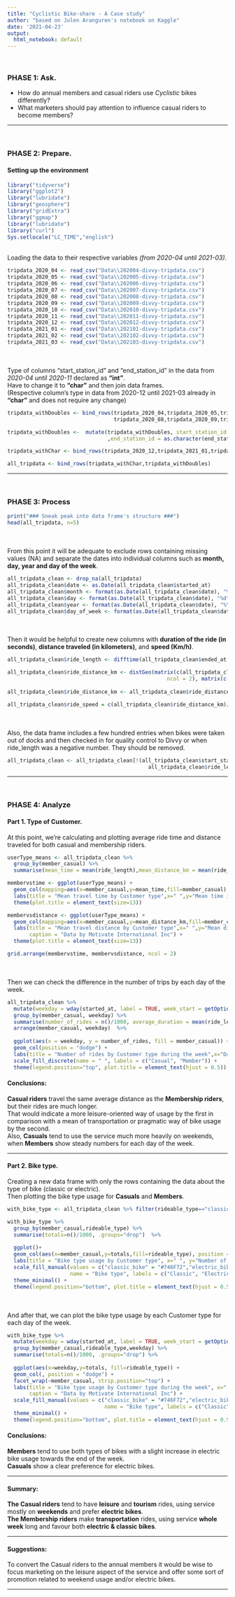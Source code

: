 ```yaml
---
title: "Cyclistic Bike-share - A Case study"
author: "based on Julen Aranguren's notebook on Kaggle"
date: '2021-04-23'
output:
  html_notebook: default
---
```

<br>

### PHASE 1: Ask.
* How do annual members and casual riders use *Cyclistic* bikes differently?
* What marketers should pay attention to influence casual riders to become members?  

***  
<br>

### PHASE 2: Prepare.  
#### Setting up the environment
```r
library("tidyverse")
library("ggplot2")
library("lubridate")
library("geosphere")
library("gridExtra") 
library("ggmap")
library("lubridate")
library("curl")
Sys.setlocale("LC_TIME","english")
```  
<br>
Loading the data to their respective variables *(from 2020-04 until 2021-03)*.
```r
tripdata_2020_04 <- read_csv("Data\\202004-divvy-tripdata.csv")
tripdata_2020_05 <- read_csv("Data\\202005-divvy-tripdata.csv")
tripdata_2020_06 <- read_csv("Data\\202006-divvy-tripdata.csv")
tripdata_2020_07 <- read_csv("Data\\202007-divvy-tripdata.csv")
tripdata_2020_08 <- read_csv("Data\\202008-divvy-tripdata.csv")
tripdata_2020_09 <- read_csv("Data\\202009-divvy-tripdata.csv")
tripdata_2020_10 <- read_csv("Data\\202010-divvy-tripdata.csv")
tripdata_2020_11 <- read_csv("Data\\202011-divvy-tripdata.csv")
tripdata_2020_12 <- read_csv("Data\\202012-divvy-tripdata.csv")
tripdata_2021_01 <- read_csv("Data\\202101-divvy-tripdata.csv")
tripdata_2021_02 <- read_csv("Data\\202102-divvy-tripdata.csv")
tripdata_2021_03 <- read_csv("Data\\202103-divvy-tripdata.csv")
```
<br>  
Type of columns "start_station_id" and "end_station_id" in the data from *2020-04 until 2020-11* declared as **"int"**.  
Have to change it to **"char"** and then join data frames.  
(Respective column's type in data from 2020-12 until 2021-03 already in **"char"** and does not require any change)
```r
tripdata_withDoubles <- bind_rows(tripdata_2020_04,tripdata_2020_05,tripdata_2020_06,tripdata_2020_07,
                                  tripdata_2020_08,tripdata_2020_09,tripdata_2020_10,tripdata_2020_11)

tripdata_withDoubles <-  mutate(tripdata_withDoubles, start_station_id = as.character(start_station_id)
                                ,end_station_id = as.character(end_station_id)) 

tripdata_withChar <- bind_rows(tripdata_2020_12,tripdata_2021_01,tripdata_2021_02,tripdata_2021_03)

all_tripdata <- bind_rows(tripdata_withChar,tripdata_withDoubles)
```
***
<br>

### PHASE 3: Process
```r
print("### Sneak peak into data frame's structure ###")
head(all_tripdata, n=5)
```
<br>  
From this point it will be adequate to exclude rows containing missing values (NA) and separate the dates into individual columns such as **month, day, year and day of the week**.
```r
all_tripdata_clean <- drop_na(all_tripdata)
all_tripdata_clean$date <- as.Date(all_tripdata_clean$started_at) 
all_tripdata_clean$month <- format(as.Date(all_tripdata_clean$date), "%m")
all_tripdata_clean$day <- format(as.Date(all_tripdata_clean$date), "%d")
all_tripdata_clean$year <- format(as.Date(all_tripdata_clean$date), "%Y")
all_tripdata_clean$day_of_week <- format(as.Date(all_tripdata_clean$date), "%A")
```
<br>   
Then it would be helpful to create new columns with **duration of the ride (in seconds)**, **distance traveled (in kilometers)**, and **speed (Km/h)**.
```r
all_tripdata_clean$ride_length <- difftime(all_tripdata_clean$ended_at,all_tripdata_clean$started_at)

all_tripdata_clean$ride_distance_km <- distGeo(matrix(c(all_tripdata_clean$start_lng, all_tripdata_clean$start_lat), 
                                                   ncol = 2), matrix(c(all_tripdata_clean$end_lng,
                                                                       all_tripdata_clean$end_lat), ncol = 2))
all_tripdata_clean$ride_distance_km <- all_tripdata_clean$ride_distance_km/1000

all_tripdata_clean$ride_speed = c(all_tripdata_clean$ride_distance_km)/as.numeric(c(all_tripdata_clean$ride_length), units="hours")
```
<br>   
Also, the data frame includes a few hundred entries when bikes were taken out of docks and then checked in for quality control to Divvy or when ride_length was a negative number. They should be removed.
```r
all_tripdata_clean <- all_tripdata_clean[!(all_tripdata_clean$start_station_name == "HQ QR" | 
                                             all_tripdata_clean$ride_length<0),]
```
***
<br>

### PHASE 4: Analyze
#### Part 1. Type of Customer.
At this point, we're calculating and plotting average ride time and distance traveled for both casual and membership riders.
```r
userType_means <- all_tripdata_clean %>% 
  group_by(member_casual) %>% 
  summarise(mean_time = mean(ride_length),mean_distance_km = mean(ride_distance_km))

membervstime <- ggplot(userType_means) + 
  geom_col(mapping=aes(x=member_casual,y=mean_time,fill=member_casual), show.legend = FALSE) +
  labs(title = "Mean travel time by Customer type",x=" ",y="Mean time in seconds") +
  theme(plot.title = element_text(size=13))

membervsdistance <- ggplot(userType_means) + 
  geom_col(mapping=aes(x=member_casual,y=mean_distance_km,fill=member_casual), show.legend = FALSE) +
  labs(title = "Mean travel distance by Customer type",x=" ",y="Mean distance in kilometers",
       caption = "Data by Motivate International Inc") +
  theme(plot.title = element_text(size=13))

grid.arrange(membervstime, membervsdistance, ncol = 2)
```
<br>  
Then we can check the difference in the number of trips by each day of the week.
```r
all_tripdata_clean %>% 
  mutate(weekday = wday(started_at, label = TRUE, week_start = getOption("lubridate.week.start", 1))) %>% 
  group_by(member_casual, weekday) %>% 
  summarise(number_of_rides = n()/1000, average_duration = mean(ride_length),.groups = 'drop') %>% 
  arrange(member_casual, weekday)  %>% 
  
  ggplot(aes(x = weekday, y = number_of_rides, fill = member_casual)) +
  geom_col(position = "dodge") +
  labs(title = "Number of rides by Customer type during the week",x="Days of the week",y="Number of rides / 1000",caption = "Data by Motivate International Inc", fill="Customer type") +
  scale_fill_discrete(name = " ", labels = c("Casual", "Member")) +
  theme(legend.position="top", plot.title = element_text(hjust = 0.5))
```
#### **Conclusions:**
**Casual riders** travel the same average distance as the **Membership riders**, but their rides are much longer.  
That would indicate a more leisure-oriented way of usage by the first in comparison with a mean of transportation or pragmatic way of bike usage by the second.  
Also,  **Casuals** tend to use the service much more heavily on weekends, when **Members** show steady numbers for each day of the week.  

***
#### Part 2. Bike type.
Creating a new data frame with only the rows containing the data about the type of bike (classic or electric).  
Then plotting the bike type usage for **Casuals** and **Members**.
```r
with_bike_type <- all_tripdata_clean %>% filter(rideable_type=="classic_bike" | rideable_type=="electric_bike")

with_bike_type %>%
  group_by(member_casual,rideable_type) %>%
  summarise(totals=n()/1000, .groups="drop")  %>%
  
  ggplot()+
  geom_col(aes(x=member_casual,y=totals,fill=rideable_type), position = "dodge") + 
  labs(title = "Bike type usage by Customer type", x=" ", y="Number of rides / 1000", fill="Bike type") +
  scale_fill_manual(values = c("classic_bike" = "#746F72","electric_bike" = "#eda500"), 
                    name = "Bike type", labels = c("Classic", "Electric")) +
  theme_minimal() +
  theme(legend.position="bottom", plot.title = element_text(hjust = 0.5))
```
<br>  
And after that, we can plot the bike type usage by each Customer type for each day of the week.
```r
with_bike_type %>%
  mutate(weekday = wday(started_at, label = TRUE, week_start = getOption("lubridate.week.start", 1))) %>% 
  group_by(member_casual,rideable_type,weekday) %>%
  summarise(totals=n()/1000, .groups="drop") %>%
  
  ggplot(aes(x=weekday,y=totals, fill=rideable_type)) +
  geom_col(, position = "dodge") + 
  facet_wrap(~member_casual, strip.position="top") +
  labs(title = "Bike type usage by Customer type during the week", x=" ", y="Number of rides / 1000", 
       caption = "Data by Motivate International Inc") +
  scale_fill_manual(values = c("classic_bike" = "#746F72","electric_bike" = "#eda500"),
                               name = "Bike type", labels = c("Classic", "Electric")) +
  theme_minimal() +
  theme(legend.position="bottom", plot.title = element_text(hjust = 0.5))
```
#### **Conclusions:**
**Members** tend to use both types of bikes with a slight increase in electric bike usage towards the end of the week.  
**Casuals** show a clear preference for electric bikes.

***  

#### **Summary:**  
**The Casual riders** tend to have **leisure** and **tourism** rides, using service mostly on **weekends** and prefer **electric bikes**.  
**The Membership riders** make **transportation** rides, using service **whole week** long and favour both **electric & classic bikes**.  

***

#### **Suggestions:**  
To convert the Casual riders to the annual members it would be wise to focus marketing on the leisure aspect of the service and offer some sort of promotion related to weekend usage and/or electric bikes.

***